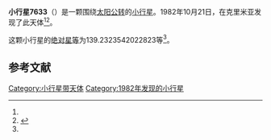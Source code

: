 {{Infobox planet
| bgcolour = #FFFFC0
| name = 7633 Volodymyr
| symbol = 
| image = 
| caption = 
| discovery = yes
| discovery_ref = 
| discoverer = {{link-en|柳德米拉·卡拉季奇|Lyudmila Karachkina}}
| discovery_site = [[克里米亚|克里米亚]] 
| discovered = 1982年10月21日
| designations = yes
| mp_name = 
| named_after = 
| alt_names = 1982 UD7/ 1986 UF
| mp_category = [[主带小行星|主带小行星]]
| orbit_ref = <ref name="a">[http://ssd.jpl.nasa.gov/sbdb.cgi?sstr=7633 7633 Volodymyr] {{Wayback|url=http://ssd.jpl.nasa.gov/sbdb.cgi?sstr=7633 |date=20210816073120 }}，小行星數據庫瀏覽器（JPL Small-Body Database Browser）－[[美国国家航空航天局|美国国家航空航天局]]喷气推进实验室</ref>
| epoch = 2456400.5 (2013年4月18日更新)
| aphelion = {{convert|3.108255042146308|AU|km|3|abbr=on|lk=out}}
| perihelion = {{convert|2.024055012550845|AU|km|3|abbr=on}}
| semimajor = {{convert|2.566155027348576|AU|km|3|abbr=on}}
| eccentricity = 0.211249909
| period = 1501.491096 [[日|日]]<br />4.11[[儒略年|儒略年]]
| avg_speed = 
| inclination = 6.966924963170088
| asc_node = 204.0920411106476
| mean_anomaly = 
| arg_peri = 139.2323542022823
| satellites = 
| physical_characteristics = yes
| dimensions = 
| mass = 
| density = 
| surface_grav = 
| escape_velocity = 
| sidereal_day = 
| axial_tilt = 
| pole_ecliptic_lat = 
| pole_ecliptic_lon = 
| albedo = 
| temperatures= 
| temp_name1 = 
| mean_temp_1 = 
| max_temp_1 = 
| temp_name2 = 
| max_temp_2 = 
| spectral_type = 
| abs_magnitude = 139.2323542022823
}}

'''小行星7633'''（{{lang-en|7633 Volodymyr}}）是一颗围绕[[太阳|太阳]][[公转|公转]]的[[小行星|小行星]]。1982年10月21日，{{link-en|柳德米拉·卡拉季奇|Lyudmila Karachkina}}在克里米亚发现了此天体<ref name="a" /><ref>{{cite news|title=小行星列表|url=http://cfa-www.harvard.edu/iau/lists/NumberedMPs.txt|accessdate=2013-07-08|newspaper=哈佛大学|archive-date=2008-05-17|archive-url=https://web.archive.org/web/20080517010638/http://cfa-www.harvard.edu/iau/lists/NumberedMPs.txt|dead-url=no}}</ref>。

这颗小行星的[[绝对星等|绝对星等]]为139.2323542022823等<ref name="a" />。

==参考文献==
{{reflist}}
{{Minor Planet Number|[[小行星7632|小行星7632]]|[[小行星7634|小行星7634]]}}

{{小天体}}

[[Category:小行星带天体|Category:小行星带天体]]
[[Category:1982年发现的小行星|Category:1982年发现的小行星]]

{{asteroid-stub}}